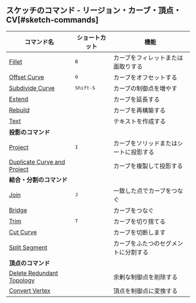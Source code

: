 ## スケッチのコマンド - リージョン・カーブ・頂点・CV[#sketch-commands]
| コマンド名                                                        | ショートカット     | 機能                                   |
| ----------------------------------------------------------------- | ------------------ | -------------------------------------- |
| [Fillet](sketch/fillet)                                           | <kbd>B</kbd>       | カーブをフィレットまたは面取りする     |
| [Offset Curve](sketch/offset-curve)                               | <kbd>O</kbd>       | カーブをオフセットする                 |
| [Subdivide Curve](sketch/subdivide-curve)                         | <kbd>Shift-S</kbd> | カーブの制御点を増やす                     |
| [Extend](sketch/extend)                                           |                    | カーブを延長する                       |
| [Rebuild](sketch/rebuild)                                     |                    | カーブを再構築する                     |
| [Text](sketch/text)                                           |                    | テキストを作成する                     |
| **投影のコマンド**                                                |                    |                                        |
| [Project](sketch/project)                                         | <kbd>I</kbd>       | カーブをソリッドまたはシートに投影する |
| [Duplicate Curve and Project](sketch/duplicate-curve-and-project) |                    | カーブを複製して投影する               |
| **結合・分割のコマンド**                                          |                    |                                        |
| [Join](sketch/join)                                               | <kbd>J</kbd>       | 一致した点でカーブをつなぐ             |
| [Bridge](sketch/bridge)                                       |                    | カーブをつなぐ                         |
| [Trim](sketch/trim)                                               | <kbd>T</kbd>       | カーブを切り捨てる                     |
| [Cut Curve](sketch/cut-curve)                                 |                    | カーブを切断します                       |
| [Split Segment](sketch/split-segment)                         |                    | カーブをふたつのセグメントに分割する   |
| **頂点のコマンド**                                            |                    |                                        |
| [Delete Redundant Topology](sketch/delete-redundant-topology) |                    | 余剰な制御点を削除する               |
| [Convert Vertex](sketch/convert-vertex)                       |                    | 頂点を制御点に変換する  


